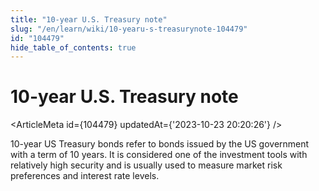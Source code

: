 ```yaml
---
title: "10-year U.S. Treasury note"
slug: "/en/learn/wiki/10-yearu-s-treasurynote-104479"
id: "104479"
hide_table_of_contents: true
---
```



<Breadcrumbs current="10-year U.S. Treasury note" />

# 10-year U.S. Treasury note

<ArticleMeta id={104479} updatedAt={'2023-10-23 20:20:26'} />
<div className='border-solid border-b border-t-0 my-4 border-[var(--ifm-color-gray-300)]' />

10-year US Treasury bonds refer to bonds issued by the US government with a term of 10 years. It is considered one of the investment tools with relatively high security and is usually used to measure market risk preferences and interest rate levels.
